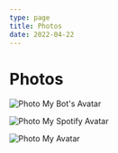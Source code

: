 ```yaml
---
type: page
title: Photos
date: 2022-04-22
---
```


# Photos

<Image
  src="/images/cariyepp.png"
  alt="Photo"
  width={1000}
  height={1000}
  priority
  className="next-image"
/>
My Bot's Avatar

<Image
  src="/images/spotify.png"
  alt="Photo"
  width={1000}
  height={1000}
  priority
  className="next-image"
/>
My Spotify Avatar

<Image
  src="/images/w.png"
  alt="Photo"
  width={1000}
  height={1000}
  priority
  className="next-image"
/>
My Avatar
